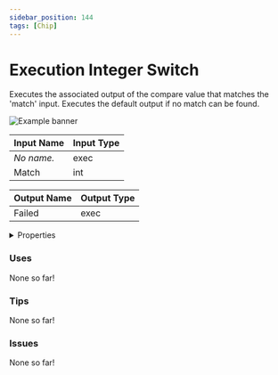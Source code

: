 ```yaml
---
sidebar_position: 144
tags: [Chip]
---
```


# Execution Integer Switch

Executes the associated output of the compare value that matches the 'match' input. Executes the default output if no match can be found.



![Example banner](./assets/0387e4c7-b917-4d19-937f-5da37b9f41cc.svg)

| Input Name | Input Type |
|-----------|-----------|
| *No name.* | exec |
| Match | int |

| Output Name | Output Type |
|-----------|-----------|
| Failed | exec |


<details>
  <summary>Properties</summary>
  <div>
    <div>
    <table>
      <thead>
        <tr>
          <th>Is beta required?</th>
          <th>❌</th>
        </tr>
        <tr>
          <th>Is this chip a trolling risk?</th>
          <th>❌</th>
        </tr>
        <tr>
          <th>Chip UUPD</th>
          <th>._uuid</th>
        </tr>
      </thead>
    </table>
    </div>
  </div>
</details>

### Uses

None so far!

### Tips

None so far!

### Issues

None so far!